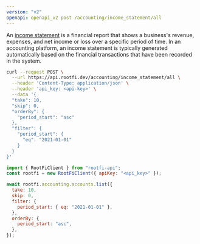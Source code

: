 ```yaml
---
version: "v2"
openapi: openapi_v2 post /accounting/income_statement/all
---
```


An [income statement](https://docs.rootfi.dev/api-reference/income-statements/overview) is a financial report that shows a business's revenue, expenses, and net income or loss over a specific period of time. In an accounting platform, an income statement is typically generated automatically based on the financial transactions that have been recorded in the system.

<RequestExample>

```bash cURL
curl --request POST \
  --url https://api.rootfi.dev/accounting/income_statement/all \
  --header 'Content-Type: application/json' \
  --header 'api_key: <api-key>' \
  --data '{
  "take": 10,
  "skip": 0,
  "orderBy": {
    "period_start": "asc"
  },
  "filter": {
    "period_start": {
      "eq": "2021-01-01"
    }
  }
}'
```

```javascript NodeJS
import { RootFiClient } from "rootfi-api";
const rootfi = new RootFiClient({ apiKey: "<api_key>" });

await rootfi.accounting.accounts.list({
  take: 10,
  skip: 0,
  filter: {
    period_start: { eq: "2021-01-01" },
  },
  orderBy: {
    period_start: "asc",
  },
});
```

</RequestExample>

